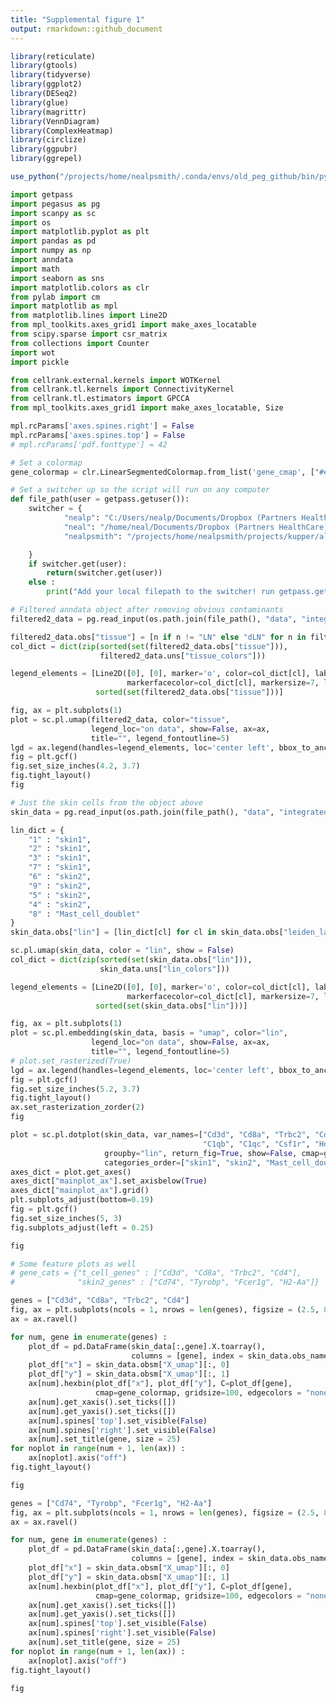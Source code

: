 ---
title: "Supplemental figure 1"
output: rmarkdown::github_document
---

```{r message=FALSE}
library(reticulate)
library(gtools)
library(tidyverse)
library(ggplot2)
library(DESeq2)
library(glue)
library(magrittr)
library(VennDiagram)
library(ComplexHeatmap)
library(circlize)
library(ggpubr)
library(ggrepel)

use_python("/projects/home/nealpsmith/.conda/envs/old_peg_github/bin/python")
```


```{python message=FALSE}
import getpass
import pegasus as pg
import scanpy as sc
import os
import matplotlib.pyplot as plt
import pandas as pd
import numpy as np
import anndata
import math
import seaborn as sns
import matplotlib.colors as clr
from pylab import cm
import matplotlib as mpl
from matplotlib.lines import Line2D
from mpl_toolkits.axes_grid1 import make_axes_locatable
from scipy.sparse import csr_matrix
from collections import Counter
import wot
import pickle

from cellrank.external.kernels import WOTKernel
from cellrank.tl.kernels import ConnectivityKernel
from cellrank.tl.estimators import GPCCA
from mpl_toolkits.axes_grid1 import make_axes_locatable, Size

mpl.rcParams['axes.spines.right'] = False
mpl.rcParams['axes.spines.top'] = False
# mpl.rcParams['pdf.fonttype'] = 42

# Set a colormap
gene_colormap = clr.LinearSegmentedColormap.from_list('gene_cmap', ["#e0e0e1", '#4576b8', '#02024a'], N=200)

# Set a switcher up so the script will run on any computer
def file_path(user = getpass.getuser()):
    switcher = {
            "nealp": "C:/Users/nealp/Documents/Dropbox (Partners HealthCare)/Chloe&Mazen/Collaborator_projects/Kupper_TRM/neal_analysis/all_data_analysis",
            "neal": "/home/neal/Documents/Dropbox (Partners HealthCare)/Chloe&Mazen/Collaborator_projects/Kupper_TRM/neal_analysis/all_data_analysis",
            "nealpsmith": "/projects/home/nealpsmith/projects/kupper/all_data_analysis"

    }
    if switcher.get(user):
        return(switcher.get(user))
    else :
        print("Add your local filepath to the switcher! run getpass.getuser() to get your ID")

```


```{python figure_S1B}

# Filtered anndata object after removing obvious contaminants
filtered2_data = pg.read_input(os.path.join(file_path(), "data", "integrated", "filtered2_data_harmonized.h5ad"))

filtered2_data.obs["tissue"] = [n if n != "LN" else "dLN" for n in filtered2_data.obs["tissue"]]
col_dict = dict(zip(sorted(set(filtered2_data.obs["tissue"])),
                    filtered2_data.uns["tissue_colors"]))

legend_elements = [Line2D([0], [0], marker='o', color=col_dict[cl], label=cl,
                          markerfacecolor=col_dict[cl], markersize=7, lw=0) for cl in
                   sorted(set(filtered2_data.obs["tissue"]))]

fig, ax = plt.subplots(1)
plot = sc.pl.umap(filtered2_data, color="tissue",
                  legend_loc="on data", show=False, ax=ax,
                  title="", legend_fontoutline=5)
lgd = ax.legend(handles=legend_elements, loc='center left', bbox_to_anchor=(1, 0.5), frameon=False)
fig = plt.gcf()
fig.set_size_inches(4.2, 3.7)
fig.tight_layout()
fig

```


```{python fig_S1C}

# Just the skin cells from the object above
skin_data = pg.read_input(os.path.join(file_path(), "data", "integrated", "skin_data_subcluster.h5ad"))

lin_dict = {
    "1" : "skin1",
    "2" : "skin1",
    "3" : "skin1",
    "7" : "skin1",
    "6" : "skin2",
    "9" : "skin2",
    "5" : "skin2",
    "4" : "skin2",
    "8" : "Mast_cell_doublet"
}
skin_data.obs["lin"] = [lin_dict[cl] for cl in skin_data.obs["leiden_labels"]]

sc.pl.umap(skin_data, color = "lin", show = False)
col_dict = dict(zip(sorted(set(skin_data.obs["lin"])),
                    skin_data.uns["lin_colors"]))

legend_elements = [Line2D([0], [0], marker='o', color=col_dict[cl], label=cl,
                          markerfacecolor=col_dict[cl], markersize=7, lw=0) for cl in
                   sorted(set(skin_data.obs["lin"]))]

fig, ax = plt.subplots(1)
plot = sc.pl.embedding(skin_data, basis = "umap", color="lin",
                  legend_loc="on data", show=False, ax=ax,
                  title="", legend_fontoutline=5)
# plot.set_rasterized(True)
lgd = ax.legend(handles=legend_elements, loc='center left', bbox_to_anchor=(1, 0.5), frameon=False)
fig = plt.gcf()
fig.set_size_inches(5.2, 3.7)
fig.tight_layout()
ax.set_rasterization_zorder(2)
fig

```


```{python fig_S1D}

plot = sc.pl.dotplot(skin_data, var_names=["Cd3d", "Cd8a", "Trbc2", "Cd74", "Fcer1g", "H2-Ab1",
                                           "C1qb", "C1qc", "Csf1r", "Hdc", "Mcpt8"],
                     groupby="lin", return_fig=True, show=False, cmap=gene_colormap,
                     categories_order=["skin1", "skin2", "Mast_cell_doublet"])
axes_dict = plot.get_axes()
axes_dict["mainplot_ax"].set_axisbelow(True)
axes_dict["mainplot_ax"].grid()
plt.subplots_adjust(bottom=0.19)
fig = plt.gcf()
fig.set_size_inches(5, 3)
fig.subplots_adjust(left = 0.25)

fig

```

```{python fig_S1E}

# Some feature plots as well
# gene_cats = {"t_cell_genes" : ["Cd3d", "Cd8a", "Trbc2", "Cd4"],
#              "skin2_genes" : ["Cd74", "Tyrobp", "Fcer1g", "H2-Aa"]}

genes = ["Cd3d", "Cd8a", "Trbc2", "Cd4"]
fig, ax = plt.subplots(ncols = 1, nrows = len(genes), figsize = (2.5, 8.5))
ax = ax.ravel()

for num, gene in enumerate(genes) :
    plot_df = pd.DataFrame(skin_data[:,gene].X.toarray(),
                           columns = [gene], index = skin_data.obs_names)
    plot_df["x"] = skin_data.obsm["X_umap"][:, 0]
    plot_df["y"] = skin_data.obsm["X_umap"][:, 1]
    ax[num].hexbin(plot_df["x"], plot_df["y"], C=plot_df[gene],
                   cmap=gene_colormap, gridsize=100, edgecolors = "none")
    ax[num].get_xaxis().set_ticks([])
    ax[num].get_yaxis().set_ticks([])
    ax[num].spines['top'].set_visible(False)
    ax[num].spines['right'].set_visible(False)
    ax[num].set_title(gene, size = 25)
for noplot in range(num + 1, len(ax)) :
    ax[noplot].axis("off")
fig.tight_layout()

fig

```


```{python fig_S1E_2}

genes = ["Cd74", "Tyrobp", "Fcer1g", "H2-Aa"]
fig, ax = plt.subplots(ncols = 1, nrows = len(genes), figsize = (2.5, 8.5))
ax = ax.ravel()

for num, gene in enumerate(genes) :
    plot_df = pd.DataFrame(skin_data[:,gene].X.toarray(),
                           columns = [gene], index = skin_data.obs_names)
    plot_df["x"] = skin_data.obsm["X_umap"][:, 0]
    plot_df["y"] = skin_data.obsm["X_umap"][:, 1]
    ax[num].hexbin(plot_df["x"], plot_df["y"], C=plot_df[gene],
                   cmap=gene_colormap, gridsize=100, edgecolors = "none")
    ax[num].get_xaxis().set_ticks([])
    ax[num].get_yaxis().set_ticks([])
    ax[num].spines['top'].set_visible(False)
    ax[num].spines['right'].set_visible(False)
    ax[num].set_title(gene, size = 25)
for noplot in range(num + 1, len(ax)) :
    ax[noplot].axis("off")
fig.tight_layout()

fig

```